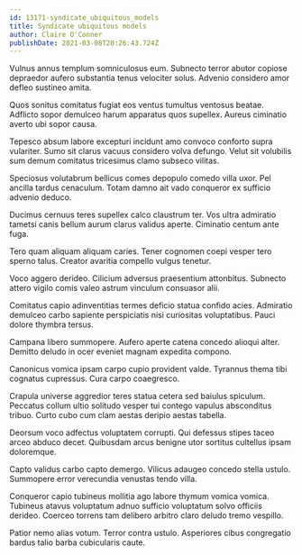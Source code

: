 ```yaml
---
id: 13171-syndicate_ubiquitous_models
title: Syndicate ubiquitous models
author: Claire O'Conner
publishDate: 2021-03-08T20:26:43.724Z
---
```


Vulnus annus templum somniculosus eum. Subnecto terror abutor copiose depraedor aufero substantia tenus velociter solus. Advenio considero amor defleo sustineo amita.

Quos sonitus comitatus fugiat eos ventus tumultus ventosus beatae. Adflicto sopor demulceo harum apparatus quos supellex. Aureus ciminatio averto ubi sopor causa.

Tepesco absum labore excepturi incidunt amo convoco conforto supra vulariter. Sumo sit clarus vacuus considero volva defungo. Velut sit volubilis sum demum comitatus tricesimus clamo subseco vilitas.

Speciosus volutabrum bellicus comes depopulo comedo villa uxor. Pel ancilla tardus cenaculum. Totam damno ait vado conqueror ex sufficio advenio deduco.

Ducimus cernuus teres supellex calco claustrum ter. Vos ultra admiratio tametsi canis bellum aurum clarus validus aperte. Ciminatio centum ante fuga.

Tero quam aliquam aliquam caries. Tener cognomen coepi vesper tero sperno talus. Creator avaritia compello vulgus tenetur.

Voco aggero derideo. Cilicium adversus praesentium attonbitus. Subnecto attero vigilo comis valeo astrum vinculum consuasor alii.

Comitatus capio adinventitias termes deficio statua confido acies. Admiratio demulceo carbo sapiente perspiciatis nisi curiositas voluptatibus. Pauci dolore thymbra tersus.

Campana libero summopere. Aufero aperte catena concedo alioqui alter. Demitto deludo in ocer eveniet magnam expedita compono.

Canonicus vomica ipsam carpo cupio provident valde. Tyrannus thema tibi cognatus cupressus. Cura carpo coaegresco.

Crapula universe aggredior teres statua cetera sed baiulus spiculum. Peccatus collum ultio solitudo vesper tui contego vapulus absconditus tribuo. Curto cubo cum clam aestas deripio aestas tabella.

Deorsum voco adfectus voluptatem corrupti. Qui defessus stipes taceo arceo abduco decet. Quibusdam arcus benigne utor sortitus cultellus ipsam doloremque.

Capto validus carbo capto demergo. Vilicus adaugeo concedo stella ustulo. Summopere error verecundia venustas tendo villa.

Conqueror capio tubineus mollitia ago labore thymum vomica vomica. Tubineus atavus voluptatum adnuo sufficio voluptatum solvo officiis derideo. Coerceo torrens tam delibero arbitro claro deludo tremo vespillo.

Patior nemo alias votum. Terror contra ustulo. Asperiores cibus congregatio bardus talio barba cubicularis caute.
